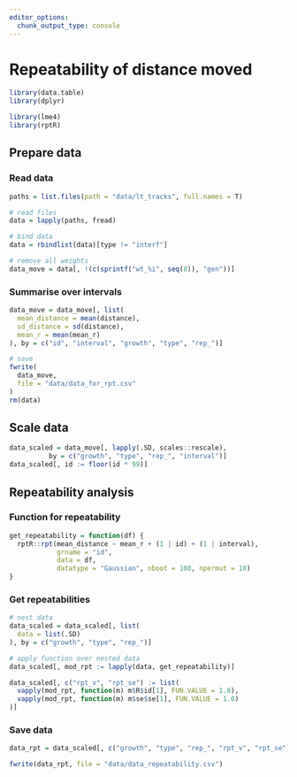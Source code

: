 ```yaml
---
editor_options: 
  chunk_output_type: console
---
```

# Repeatability of distance moved

```r
library(data.table)
library(dplyr)

library(lme4)
library(rptR)
```

## Prepare data

### Read data

```r
paths = list.files(path = "data/lt_tracks", full.names = T)

# read files
data = lapply(paths, fread)

# bind data
data = rbindlist(data)[type != "interf"]

# remove all weights
data_move = data[, !(c(sprintf("wt_%i", seq(8)), "gen"))]
```

### Summarise over intervals

```r
data_move = data_move[, list(
  mean_distance = mean(distance),
  sd_distance = sd(distance),
  mean_r = mean(mean_r)
), by = c("id", "interval", "growth", "type", "rep_")]

# save
fwrite(
  data_move,
  file = "data/data_for_rpt.csv"
)
rm(data)
```

## Scale data

```r
data_scaled = data_move[, lapply(.SD, scales::rescale), 
          by = c("growth", "type", "rep_", "interval")]
data_scaled[, id := floor(id * 99)]
```

## Repeatability analysis

### Function for repeatability

```r
get_repeatability = function(df) {
  rptR::rpt(mean_distance ~ mean_r + (1 | id) + (1 | interval), 
            grname = "id", 
            data = df, 
            datatype = "Gaussian", nboot = 100, npermut = 10)
}
```

### Get repeatabilities

```r
# nest data
data_scaled = data_scaled[, list(
  data = list(.SD)
), by = c("growth", "type", "rep_")]

# apply function over nested data
data_scaled[, mod_rpt := lapply(data, get_repeatability)]

data_scaled[, c("rpt_v", "rpt_se") := list(
  vapply(mod_rpt, function(m) m$R$id[1], FUN.VALUE = 1.0),
  vapply(mod_rpt, function(m) m$se$se[1], FUN.VALUE = 1.0)
)]
```

### Save data

```r
data_rpt = data_scaled[, c("growth", "type", "rep_", "rpt_v", "rpt_se")]

fwrite(data_rpt, file = "data/data_repeatability.csv")
```
